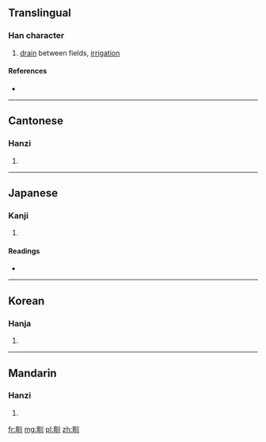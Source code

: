 ==Translingual==

===Han character===
{{Han char|rn=102|rad=田|as=03|sn=8|four=6200<sub>0</sub>|canj=田中中中 (WLLL)}}

# [[drain]] between fields, [[irrigation]]

====References====
* {{Han ref|kx=0759.090|dkj=21740|dj=1169.090|hdz=42530.110|uh=753D|ud=30013|bh=AAB6|bd=43702}}

----

==Cantonese==

===Hanzi===
{{yue-hanzi|jyut=|y=jan3}}

# {{defn|lang=yue|sort=田03}}

----

==Japanese==

===Kanji===
{{ja-kanji|grade=|rs=田03}}

# {{defn|lang=ja|sort=田03}}

====Readings====
* {{ja-readings|on=[[けん]] (ken), [[けい]] (kei), [[きょう]] (kyō)|kun=[[みぞ]] (mizo)}}

----

==Korean==

===Hanja===
{{ko-hanja|hangeul=[[견]]|eumhun=|rv=gyeon|mr=kyŏn|y=kyen}}

# {{defn|lang=ko|sort=田03}}

----

==Mandarin==

===Hanzi===
{{cmn-hanzi|pin=[[quǎn]] ([[quan3]])|wg=ch'üan<sup>3</sup>}}

# {{defn|lang=cmn|sort=田03}}

[[fr:甽]]
[[mg:甽]]
[[pl:甽]]
[[zh:甽]]